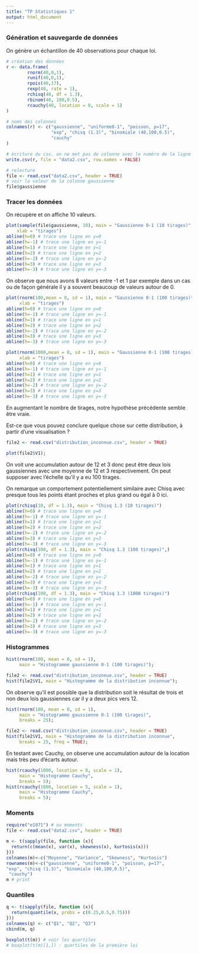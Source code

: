 ```yaml
---
title: "TP Statistiques 1"
output: html_document
---
```


### Génération et sauvegarde de données

On génère un échantillon de 40 observations
pour chaque loi.

```r
# création des données
r <- data.frame(
        rnorm(40,0,1),
        runif(40,0,1),
        rpois(40,17),
        rexp(40, rate = 1),
        rchisq(40, df = 1.3),
        rbinom(40, 100,0.5),
        rcauchy(40, location = 0, scale = 1)
)

# noms des colonnes
colnames(r) <- c("gaussienne", "uniforme0-1", "poisson, p=17",
                 "exp", "chisq (1.3)", "binomiale (40,100,0.5)",
                 "cauchy"
)

# écriture du csv, on ne met pas de colonne avec le numéro de la ligne
write.csv(r, file = "data2.csv", row.names = FALSE)
```

```r
# relecture
file <- read.csv("data2.csv", header = TRUE)
# voir la valeur de la colonne gaussienne
file$gaussienne
```
### Tracer les données

On récupère et on affiche 10 valeurs.

```r
plot(sample(file$gaussienne, 10), main = "Gaussienne 0-1 (10 tirages)",
    xlab = "tirages")
abline(h=0) # trace une ligne en y=0
abline(h=-1) # trace une ligne en y=-1
abline(h=1) # trace une ligne en y=1
abline(h=2) # trace une ligne en y=2
abline(h=-2) # trace une ligne en y=-2
abline(h=3) # trace une ligne en y=3
abline(h=-3) # trace une ligne en y=-3
```
On observe que nous avons 8 valeurs entre -1 et 1
par exemple dans un cas ou de façon générale
il y a souvent beaucoup de valeurs autour de 0.

```r
plot(rnorm(100,mean = 0, sd = 1), main = "Gaussienne 0-1 (100 tirages)",
     xlab = "tirages")
abline(h=0) # trace une ligne en y=0
abline(h=-1) # trace une ligne en y=-1
abline(h=1) # trace une ligne en y=1
abline(h=2) # trace une ligne en y=2
abline(h=-2) # trace une ligne en y=-2
abline(h=3) # trace une ligne en y=3
abline(h=-3) # trace une ligne en y=-3
```

```r
plot(rnorm(1000,mean = 0, sd = 1), main = "Gaussienne 0-1 (100 tirages)",
     xlab = "tirages")
abline(h=0) # trace une ligne en y=0
abline(h=-1) # trace une ligne en y=-1
abline(h=1) # trace une ligne en y=1
abline(h=2) # trace une ligne en y=2
abline(h=-2) # trace une ligne en y=-2
abline(h=3) # trace une ligne en y=3
abline(h=-3) # trace une ligne en y=-3
```
En augmentant le nombre de tirages, notre hypothèse précédente
semble être vraie.

Est-ce que vous pouvez conclure quelque chose sur cette distribution,
à partir d’une visualisation ?

```r
file2 <- read.csv("distribution_inconnue.csv", header = TRUE)

plot(file2$V1);
```
On voit une accumulation autour de 12 et 3
donc peut être deux lois gaussiennes avec une moyenne
de 12 et 3 respectivement. On peut supposer avec l'échelle qu'il y a eu
100 tirages.

On remarque un comportement potentiellement similaire avec Chisq
avec presque tous les points étant proches et plus grand ou égal à 0 ici.

```r
plot(rchisq(10, df = 1.3), main = "Chisq 1.3 (10 tirages)")
abline(h=0) # trace une ligne en y=0
abline(h=-1) # trace une ligne en y=-1
abline(h=1) # trace une ligne en y=1
abline(h=2) # trace une ligne en y=2
abline(h=-2) # trace une ligne en y=-2
abline(h=3) # trace une ligne en y=3
abline(h=-3) # trace une ligne en y=-3
plot(rchisq(100, df = 1.3), main = "Chisq 1.3 (100 tirages)",)
abline(h=0) # trace une ligne en y=0
abline(h=-1) # trace une ligne en y=-1
abline(h=1) # trace une ligne en y=1
abline(h=2) # trace une ligne en y=2
abline(h=-2) # trace une ligne en y=-2
abline(h=3) # trace une ligne en y=3
abline(h=-3) # trace une ligne en y=-3
plot(rchisq(100, df = 1.3), main = "Chisq 1.3 (1000 tirages)")
abline(h=0) # trace une ligne en y=0
abline(h=-1) # trace une ligne en y=-1
abline(h=1) # trace une ligne en y=1
abline(h=2) # trace une ligne en y=2
abline(h=-2) # trace une ligne en y=-2
abline(h=3) # trace une ligne en y=3
abline(h=-3) # trace une ligne en y=-3
```

### Histogrammes

```r
hist(rnorm(100, mean = 0, sd = 1),
     main = "Histogramme gaussienne 0-1 (100 tirages)");

file2 <- read.csv("distribution_inconnue.csv", header = TRUE)
hist(file2$V1, main = "Histogramme de la distribution inconnue");
```
On observe qu'il est possible que la distribution
soit le résultat de trois et non deux lois gaussiennes
car il y a deux pics vers 12.

```r
hist(rnorm(100, mean = 0, sd = 1),
     main = "Histogramme gaussienne 0-1 (100 tirages)",
     breaks = 25);

file2 <- read.csv("distribution_inconnue.csv", header = TRUE)
hist(file2$V1, main = "Histogramme de la distribution inconnue",
     breaks = 25, freq = TRUE);
```
En testant avec Cauchy, on observe une accumulation autour
de la location mais très peu d'écarts autour.

```r
hist(rcauchy(1000, location = 0, scale = 1),
     main = "Histogramme Cauchy",
     breaks = 5);
hist(rcauchy(1000, location = 5, scale = 1),
     main = "Histogramme Cauchy",
     breaks = 5);
```

### Moments

```r
require("e1071") # ou moments
file <- read.csv("data2.csv", header = TRUE)
```
```r
m <- t(sapply(file, function (x){
  return(c(mean(x), var(x), skewness(x), kurtosis(x)))
}))
colnames(m)<-c("Moyenne", "Variance", "Skewness", "Kurtosis")
rownames(m)<-c("gaussienne", "uniforme0-1", "poisson, p=17",
"exp", "chisq (1.3)", "binomiale (40,100,0.5)",
 "cauchy")
m # print
```

### Quantiles
```r
q <- t(sapply(file, function (x){
  return(quantile(x, probs = c(0.25,0.5,0.75)))
}))
colnames(q) <- c("Q1", "Q2", "Q3")
cbind(m, q)

boxplot(t(m)) # voir les quartiles
# boxplot(t(m)[1,]) : quartiles de la première loi
```